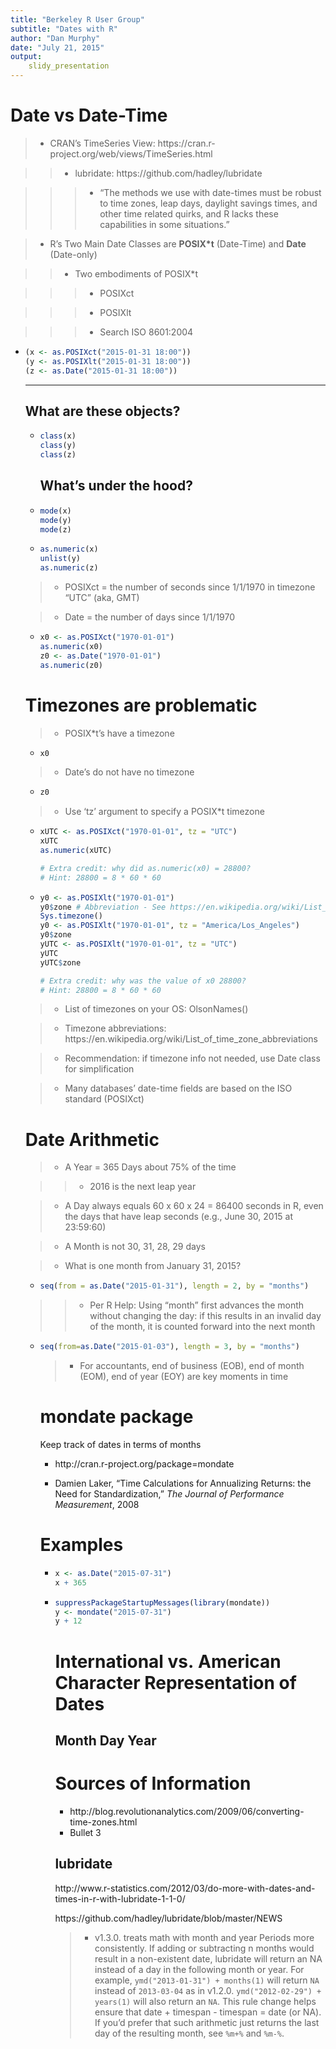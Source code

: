 ```yaml
---
title: "Berkeley R User Group"
subtitle: "Dates with R"
author: "Dan Murphy"
date: "July 21, 2015"
output: 
    slidy_presentation
---
```


# Date vs Date-Time

> - CRAN's TimeSeries View: https://cran.r-project.org/web/views/TimeSeries.html

>> - lubridate: https://github.com/hadley/lubridate

>>> - "The methods we use with date-times must be robust to time zones, leap days, daylight savings times, and other time related quirks, and R lacks these capabilities in some situations."

> - R's Two Main Date Classes are **POSIX\*t** (Date-Time) and **Date** (Date-only)

>> - Two embodiments of POSIX*t

>>> - POSIXct

>>> - POSIXlt

>>> - Search ISO 8601:2004

<ul class="incremental">
<li>
```r
(x <- as.POSIXct("2015-01-31 18:00"))
(y <- as.POSIXlt("2015-01-31 18:00"))
(z <- as.Date("2015-01-31 18:00"))
```
</li>

***

## What are these objects?

<ul class="incremental">
<li>
```r
class(x)
class(y)
class(z)
```
</li>

## What's under the hood?

<li>
```r
mode(x)
mode(y)
mode(z)
```
</li>
<li>
```r
as.numeric(x)
unlist(y)
as.numeric(z)
```
</li>
</ul>

> * POSIXct = the number of seconds since 1/1/1970 in timezone "UTC" (aka, GMT)

> * Date = the number of days since 1/1/1970

<ul class="incremental">
<li>
```r
x0 <- as.POSIXct("1970-01-01")
as.numeric(x0)
z0 <- as.Date("1970-01-01")
as.numeric(z0)
```
</li>
</ul>

# Timezones are problematic

> * POSIX*t's have a timezone

<ul class="incremental">
<li>
```r
x0
```
</li>
</ul>

> * Date's do not have no timezone

<ul class="incremental">
<li>
```r
z0
```
</li>
</ul>

> * Use 'tz' argument to specify a POSIX*t timezone

<ul class="incremental">
<li>
```r
xUTC <- as.POSIXct("1970-01-01", tz = "UTC")
xUTC
as.numeric(xUTC)

# Extra credit: why did as.numeric(x0) = 28800?
# Hint: 28800 = 8 * 60 * 60
```
</li>
</ul>

<ul class="incremental">
<li>
```r
y0 <- as.POSIXlt("1970-01-01")
y0$zone # Abbreviation - See https://en.wikipedia.org/wiki/List_of_time_zone_abbreviations
Sys.timezone()
y0 <- as.POSIXlt("1970-01-01", tz = "America/Los_Angeles")
y0$zone
yUTC <- as.POSIXlt("1970-01-01", tz = "UTC")
yUTC
yUTC$zone

# Extra credit: why was the value of x0 28800?
# Hint: 28800 = 8 * 60 * 60
```
</li>
</ul>

> * List of timezones on your OS: OlsonNames()

> * Timezone abbreviations: https://en.wikipedia.org/wiki/List_of_time_zone_abbreviations

> * Recommendation: if timezone info not needed, use Date class for simplification

> * Many databases' date-time fields are based on the ISO standard (POSIXct)

# Date Arithmetic

> * A Year = 365 Days about 75% of the time

>> * 2016 is the next leap year

> * A Day always equals 60 x 60 x 24 = 86400 seconds in R,
even the days that have leap seconds
(e.g., June 30, 2015 at 23:59:60)

> * A Month is not 30, 31, 28, 29 days

> * What is one month from January 31, 2015?

<ul class="incremental">
<li>
```r
seq(from = as.Date("2015-01-31"), length = 2, by = "months")
```
</li>
</ul>

>> * Per R Help: Using "month" first advances the month without changing the day: 
if this results in an invalid day of the month,
it is counted forward into the next month

<ul class="incremental">
<li>
```r
seq(from=as.Date("2015-01-03"), length = 3, by = "months")
```
</li>

> * For accountants, end of business (EOB), end of month (EOM), 
end of year (EOY) are key moments in time

# mondate package
Keep track of dates in terms of months

* http://cran.r-project.org/package=mondate

* Damien Laker,
"Time Calculations for Annualizing Returns: the Need for Standardization,"
*The Journal of Performance Measurement*, 2008

# Examples

<ul class="incremental">
<li>
```r
x <- as.Date("2015-07-31")
x + 365
```
</li>
<li>
```r
suppressPackageStartupMessages(library(mondate))
y <- mondate("2015-07-31")
y + 12
```
</li>



# International vs. American Character Representation of Dates

## Month Day Year

# Sources of Information

- http://blog.revolutionanalytics.com/2009/06/converting-time-zones.html
- Bullet 3

## lubridate

http://www.r-statistics.com/2012/03/do-more-with-dates-and-times-in-r-with-lubridate-1-1-0/

https://github.com/hadley/lubridate/blob/master/NEWS

> * v1.3.0. treats math with month and year Periods more consistently. If adding 
or subtracting n months would result in a non-existent date, lubridate will 
return an NA instead of a day in the following month or year. For example, 
`ymd("2013-01-31") + months(1)` will return `NA` instead of `2013-03-04` 
as in v1.2.0. `ymd("2012-02-29") + years(1)` will also return an `NA`. This 
rule change helps ensure that date + timespan - timespan = date (or NA). If 
you'd prefer that such arithmetic just returns the last day of the resulting 
month, see `%m+%` and `%m-%`.
